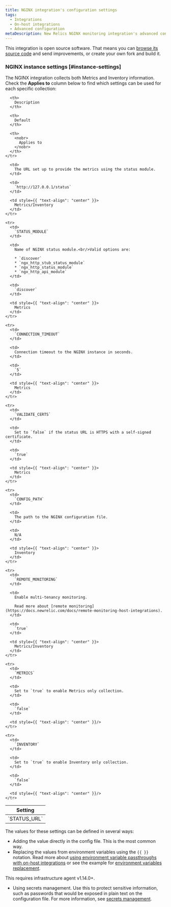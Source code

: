 ```yaml
---
title: NGINX integration's configuration settings
tags:
  - Integrations
  - On-host integrations
  - Advanced configuration
metaDescription: New Relics NGINX monitoring integration's advanced configuration
---
```


This integration is open source software. That means you can [browse its source code](https://github.com/newrelic/nri-nginx) and send improvements, or create your own fork and build it.

### NGINX instance settings [#instance-settings]

The NGINX integration collects both Metrics and Inventory information. Check the **Applies to** column below to find which settings can be used for each specific collection:

<table>
  <thead>
    <tr>
      <th style={{ width: "200px" }}>
        Setting
      </th>

      <th>
        Description
      </th>

      <th>
        Default
      </th>

      <th>
        <nobr>
          Applies to
        </nobr>
      </th>
    </tr>
  </thead>

  <tbody>
    <tr>
      <td>
        `STATUS_URL`
      </td>

      <td>
        The URL set up to provide the metrics using the status module.
      </td>

      <td>
        `http://127.0.0.1/status`
      </td>

      <td style={{ "text-align": "center" }}>
        Metrics/Inventory
      </td>
    </tr>

    <tr>
      <td>
        `STATUS_MODULE`
      </td>

      <td>
        Name of NGINX status module.<br/>Valid options are:

        * `discover`
        * `ngx_http_stub_status_module`
        * `ngx_http_status_module`
        * `ngx_http_api_module`
      </td>

      <td>
        `discover`
      </td>

      <td style={{ "text-align": "center" }}>
        Metrics
      </td>
    </tr>

    <tr>
      <td>
        `CONNECTION_TIMEOUT`
      </td>

      <td>
        Connection timeout to the NGINX instance in seconds.
      </td>

      <td>
        `5`
      </td>

      <td style={{ "text-align": "center" }}>
        Metrics
      </td>
    </tr>

    <tr>
      <td>
        `VALIDATE_CERTS`
      </td>

      <td>
        Set to `false` if the status URL is HTTPS with a self-signed certificate.
      </td>

      <td>
        `true`
      </td>

      <td style={{ "text-align": "center" }}>
        Metrics
      </td>
    </tr>

    <tr>
      <td>
        `CONFIG_PATH`
      </td>

      <td>
        The path to the NGINX configuration file.
      </td>

      <td>
        N/A
      </td>

      <td style={{ "text-align": "center" }}>
        Inventory
      </td>
    </tr>

    <tr>
      <td>
        `REMOTE_MONITORING`
      </td>

      <td>
        Enable multi-tenancy monitoring.

        Read more about [remote monitoring](https://docs.newrelic.com/docs/remote-monitoring-host-integrations).
      </td>

      <td>
        `true`
      </td>

      <td style={{ "text-align": "center" }}>
        Metrics/Inventory
      </td>
    </tr>

    <tr>
      <td>
        `METRICS`
      </td>

      <td>
        Set to `true` to enable Metrics only collection.
      </td>

      <td>
        `false`
      </td>

      <td style={{ "text-align": "center" }}/>
    </tr>

    <tr>
      <td>
        `INVENTORY`
      </td>

      <td>
        Set to `true` to enable Inventory only collection.
      </td>

      <td>
        `false`
      </td>

      <td style={{ "text-align": "center" }}/>
    </tr>
  </tbody>
</table>

The values for these settings can be defined in several ways:

- Adding the value directly in the config file. This is the most common way.
- Replacing the values from environment variables using the `{{ }}` notation. Read more about [using environment variable passthroughs with on-host integrations](/docs/infrastructure/install-infrastructure-agent/configuration/configure-infrastructure-agent/#passthrough) or see the example for [environment variables replacement](/docs/infrastructure/host-integrations/host-integrations-list/elasticsearch/elasticsearch-integration#envvar-replacement).
<Callout variant="important">
  This requires infrastructure agent v1.14.0+.
</Callout>

- Using secrets management. Use this to protect sensitive information, such as passwords that would be exposed in plain text on the configuration file. For more information, see [secrets management](/docs/integrations/host-integrations/installation/secrets-management).
